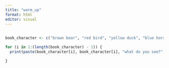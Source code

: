 ```yaml
---
title: "warm_up"
format: html
editor: visual
---
```


## 

```r
book_character <- c("brown bear", "red bird", "yellow duck", "blue horse")

for (i in 1:(length(book_character) - 1)) {
  print(paste(book_character[i], book_character[i], "what do you see?", "I see a", book_character[i+1], "looking at me"))
  
} 


```
